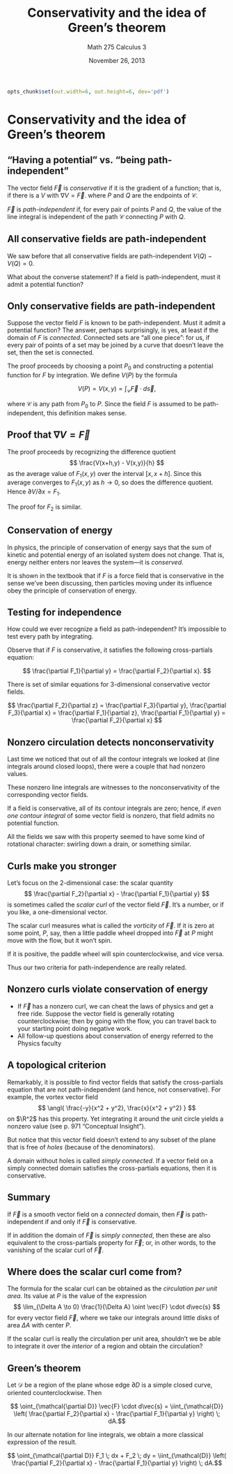% Conservativity and the idea of Green's theorem
% Math 275 Calculus 3
% November 26, 2013

```{r setup, echo=FALSE, include=FALSE}
opts_chunk$set(out.width=6, out.height=6, dev='pdf')
```

# Conservativity and the idea of Green's theorem

## "Having a potential" vs. "being path-independent"

The vector field $\vec{F}$ is *conservative* if it is the gradient of a function; that is, if there is a $V$ with $\nabla V = \vec{F}$. 
\begin{equation*}
    \oint_{\mathcal{C}} \nabla V \cdot d\vec{s} = V(Q) - V(P)
\end{equation*}
where $P$ and $Q$ are the endpoints of $\mathcal{C}$.

$\vec{F}$ is *path-independent* if, for every pair of points $P$ and $Q$, the value of the line integral
\begin{equation*}
    \int_{\mathcal{C}} \vec{F} \cdot d\vec{s}
\end{equation*}
is independent of the path $\mathcal{C}$ connecting $P$ with $Q$.

## All conservative fields are path-independent

We saw before that all conservative fields are path-independent $V(Q) - V(Q) = 0$.

What about the converse statement? If a field is path-independent, must it admit a potential function?

## Only conservative fields are path-independent

Suppose the vector field $F$ is known to be path-independent. Must it admit a potential function? The answer, perhaps surprisingly, is yes, at least if the domain of $F$ is *connected*. Connected sets are "all one piece": for us, if every pair of points of a set may be joined by a curve that doesn't leave the set, then the set is connected.

The proof proceeds by choosing a point $P_0$ and constructing a potential function for $F$ by integration. We define $V(P)$ by the formula

$$ V(P) = V(x,y) = \int_{\mathcal{C}} \vec{F} \cdot d\vec{s}, $$

where $\mathcal{C}$ is any path from $P_0$ to $P$. Since the field $F$ is assumed to be path-independent, this definition makes sense.

## Proof that $\nabla V = \vec{F}$

The proof proceeds by recognizing the difference quotient
$$ \frac{V(x+h,y) - V(x,y)}{h} $$ as the average value of $F_1(x,y)$ over the interval $[x,x+h]$. Since this average converges to $F_1(x,y)$ as $h \to 0$, so does the difference quotient. Hence $\partial V/\partial x = F_1$. 

The proof for $F_2$ is similar.

## Conservation of energy

In physics, the principle of conservation of energy says that the sum of kinetic and potential energy of an isolated system does not change. That is, energy neither enters nor leaves the system---it is *conserved*. 

It is shown in the textbook that if $F$ is a force field that is conservative in the sense we've been discussing, then particles moving under its influence obey the principle of conservation of energy.

## Testing for independence

How could we ever recognize a field as path-independent? It's impossible to test every path by integrating. 

Observe that if $F$ is conservative, it satisfies the following cross-partials equation:

$$ \frac{\partial F_1}{\partial y} = \frac{\partial F_2}{\partial x}. $$

There is set of similar equations for 3-dimensional conservative vector fields.

$$ \frac{\partial F_2}{\partial z} = \frac{\partial F_3}{\partial y}, \frac{\partial F_3}{\partial x} = \frac{\partial F_1}{\partial z}, \frac{\partial F_1}{\partial y} = \frac{\partial F_2}{\partial x} $$

## Nonzero circulation detects nonconservativity

Last time we noticed that out of all the contour integrals we looked at (line integrals around closed loops), there were a couple that had nonzero values. 

These nonzero line integrals are witnesses to the nonconservativity of the corresponding vector fields.

If a field is conservative, all of its contour integrals are zero; hence, if *even one contour integral* of some vector field is nonzero, that field admits no potential function. 

All the fields we saw with this property seemed to have some kind of rotational character: swirling down a drain, or something similar.

## Curls make you stronger

Let's focus on the 2-dimensional case: the scalar quantity 
$$ \frac{\partial F_2}{\partial x} - \frac{\partial F_1}{\partial y} $$
is sometimes called the *scalar curl* of the vector field $\vec{F}$. It's a number, or if you like, a one-dimensional vector.

The scalar curl measures what is called the *vorticity* of $\vec{F}$. If it is zero at some point, $P$, say, then a little paddle wheel dropped into $\vec{F}$ at $P$ might move with the flow, but it won't spin.

If it is positive, the paddle wheel will spin counterclockwise, and vice versa. 

Thus our two criteria for path-independence are really related.

## Nonzero curls violate conservation of energy

* If $\vec{F}$ has a nonzero curl, we can cheat the laws of physics and get a free ride. Suppose the vector field is generally rotating counterclockwise; then by going with the flow, you can travel back to your starting point doing negative work.
* All follow-up questions about conservation of energy referred to the Physics faculty

## A topological criterion

Remarkably, it is possible to find vector fields that satisfy the cross-partials equation that are not path-independent (and hence, not conservative). For example, the vortex vector field
$$ \angl{ \frac{-y}{x^2 + y^2}, \frac{x}{x^2 + y^2} } $$
on $\R^2$ has this property. Yet integrating it around the unit circle yields a nonzero value (see p. 971 "Conceptual Insight").

But notice that this vector field doesn't extend to any subset of the plane that is free of *holes* (because of the denominators).

A domain without holes is called *simply connected*. If a vector field on a simply connected domain satisfies the cross-partials equations, then it is conservative.

## Summary

If $\vec{F}$ is a smooth vector field on a *connected* domain, then $\vec{F}$ is path-independent if and only if $\vec{F}$ is conservative.

If in addition the domain of $\vec{F}$ is *simply connected*, then these are also equivalent to the cross-partials property for $\vec{F}$; or, in other words, to the vanishing of the scalar curl of $\vec{F}$.

## Where does the scalar curl come from?

The formula for the scalar curl can be obtained as the *circulation per unit area*. Its value at $P$ is the value of the expression
$$ \lim_{\Delta A \to 0} \frac{1}{\Delta A} \oint \vec{F} \cdot d\vec{s} $$
for every vector field $\vec{F}$, where we take our integrals around little disks of area $\Delta A$ with center $P$.

If the scalar curl is really the circulation per unit area, shouldn't we be able to integrate it over the *interior* of a region and obtain the circulation?

## Green's theorem

Let $\mathcal{D}$ be a region of the plane whose edge $\partial D$ is a simple closed curve, oriented counterclockwise. Then

$$ \oint_{\mathcal{\partial D}} \vec{F} \cdot d\vec{s} = \iint_{\mathcal{D}} \left( \frac{\partial F_2}{\partial x} - \frac{\partial F_1}{\partial y} \right) \; dA.$$

In our alternate notation for line integrals, we obtain a more classical expression of the result.

$$ \oint_{\mathcal{\partial D}} F_1 \; dx + F_2 \; dy = \iint_{\mathcal{D}} \left( \frac{\partial F_2}{\partial x} - \frac{\partial F_1}{\partial y} \right) \; dA.$$

